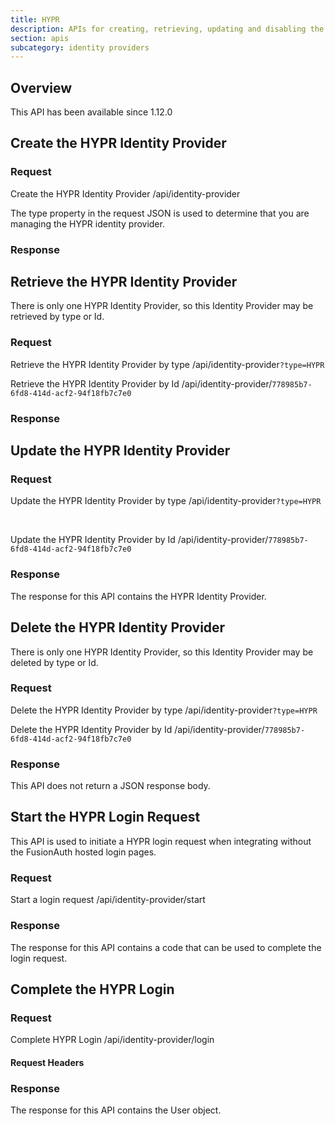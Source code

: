 ```yaml
---
title: HYPR
description: APIs for creating, retrieving, updating and disabling the HYPR identity provider
section: apis
subcategory: identity providers
---
```



## Overview

<Aside type="version">
This API has been available since 1.12.0
</Aside>

## Create the HYPR Identity Provider

### Request

<APIAuthentication icon="lock">Create the HYPR Identity Provider</APIAuthentication>
<APIURI method="POST">/api/identity-provider</APIURI>

The <InlineField>type</InlineField> property in the request JSON is used to determine that you are managing the HYPR identity provider.

<HyprRequestBody idp_display_name={idp_display_name} idp_since={idp_since} idp_linking_strategy={id_linking_strategy} />

### Response

<StandardPostResponseCodes never_search_error />

<HyprResponseBody idp_display_name={idp_display_name} idp_since={idp_since} idp_linking_strategy={id_linking_strategy} />

## Retrieve the HYPR Identity Provider

There is only one HYPR Identity Provider, so this Identity Provider may be retrieved by type or Id.

### Request

<APIAuthentication icon="lock">Retrieve the HYPR Identity Provider by type</APIAuthentication>
<APIURI method="GET">/api/identity-provider`?type=HYPR`</APIURI>

<APIAuthentication icon="lock">Retrieve the HYPR Identity Provider by Id</APIAuthentication>
<APIURI method="GET">/api/identity-provider/`778985b7-6fd8-414d-acf2-94f18fb7c7e0`</APIURI>

### Response

<StandardGetResponseCodes never_search_error />

<HyprResponseBody idp_display_name={idp_display_name} idp_since={idp_since} idp_linking_strategy={id_linking_strategy} />

## Update the HYPR Identity Provider

<GenericUpdateExplanationFragment extra_id_verbiage="There is only one HYPR Identity Provider, so this Identity Provider may be updated by type or Id." capitalized_object_name="HYPR Identity Provider" />

### Request

<APIAuthentication icon="lock">Update the HYPR Identity Provider by type</APIAuthentication>
<APIURI method="PUT">/api/identity-provider`?type=HYPR`</APIURI>

<PatchSupport api_endpoint="/api/identity-provider`?type=HYPR`" />

<br/>

<APIAuthentication icon="lock">Update the HYPR Identity Provider by Id</APIAuthentication>
<APIURI method="PUT">/api/identity-provider/`778985b7-6fd8-414d-acf2-94f18fb7c7e0`</APIURI>

<PatchSupport api_endpoint="/api/identity-provider/`778985b7-6fd8-414d-acf2-94f18fb7c7e0`" />

<HyprRequestBody idp_display_name={idp_display_name} idp_since={idp_since} idp_linking_strategy={id_linking_strategy} />

### Response

The response for this API contains the HYPR Identity Provider.

<StandardPutResponseCodes never_search_error />

<HyprResponseBody idp_display_name={idp_display_name} idp_since={idp_since} idp_linking_strategy={id_linking_strategy} />

## Delete the HYPR Identity Provider

There is only one HYPR Identity Provider, so this Identity Provider may be deleted by type or Id.

### Request

<APIAuthentication icon="lock">Delete the HYPR Identity Provider by type</APIAuthentication>
<APIURI method="DELETE">/api/identity-provider`?type=HYPR`</APIURI>

<APIAuthentication icon="lock">Delete the HYPR Identity Provider by Id</APIAuthentication>
<APIURI method="DELETE">/api/identity-provider/`778985b7-6fd8-414d-acf2-94f18fb7c7e0`</APIURI>

### Response

This API does not return a JSON response body.

<StandardDeleteResponseCodes never_search_error />


## Start the HYPR Login Request

This API is used to initiate a HYPR login request when integrating without the FusionAuth hosted login pages.

### Request

<APIAuthentication icon="unlock">Start a login request</APIAuthentication>
<APIURI method="POST">/api/identity-provider/start</APIURI>

<IdentityProviderStartRequestBody idp_display_name={idp_display_name} idp_since={idp_since} idp_linking_strategy={id_linking_strategy} />

### Response

The response for this API contains a code that can be used to complete the login request.

<IdentityProviderStartResponseBody idp_display_name={idp_display_name} idp_since={idp_since} idp_linking_strategy={id_linking_strategy} />

## Complete the HYPR Login

<CompleteLoginText idp_display_name={idp_display_name} token_text_with_article="a token" token_text="token" />

### Request

<APIAuthentication icon="unlock">Complete HYPR Login</APIAuthentication>
<APIURI method="POST">/api/identity-provider/login</APIURI>

#### Request Headers

<APIBlock>
  <XForwardedForHeader />
  <XFusionauthTenantIdHeaderScopedOperationRowOnly />
</APIBlock>

<IdentityProviderLoginRequestBody idp_display_name={idp_display_name} idp_since={idp_since} idp_linking_strategy={id_linking_strategy} />

### Response

The response for this API contains the User object.

<IdentityProviderLoginResponseBody idp_display_name={idp_display_name} idp_since={idp_since} idp_linking_strategy={id_linking_strategy} />
